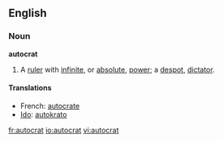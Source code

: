 ==English==

===Noun===
'''autocrat'''
#A [[ruler]] with [[infinite]], or [[absolute]], [[power]]; a [[despot]], [[dictator]].

====Translations====

* French: [[autocrate]]
* [[Ido]]: [[autokrato]]

[[fr:autocrat]]
[[io:autocrat]]
[[vi:autocrat]]